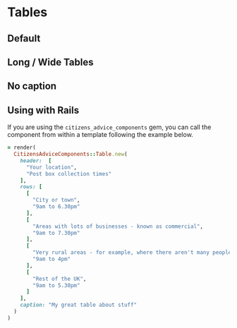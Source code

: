 
# Tables

## Default

<Preview>
  <Story id="components-tables--example" />
</Preview>

## Long / Wide Tables

<Preview>
  <Story id="components-tables--long" />
</Preview>

## No caption

<Preview>
  <Story id="components-tables--no-caption" />
</Preview>

## Using with Rails

If you are using the `citizens_advice_components` gem, you can call the component from within a template following the example below.

```rb
= render(
  CitizensAdviceComponents::Table.new(
    header:  [
      "Your location",
      "Post box collection times"
    ],
    rows: [
      [
        "City or town",
        "9am to 6.30pm"
      ],
      [
        "Areas with lots of businesses - known as commercial",
        "9am to 7.30pm"
      ],
      [
        "Very rural areas - for example, where there aren't many people",
        "9am to 4pm"
      ],
      [
        "Rest of the UK",
        "9am to 5.30pm"
      ]
    ],
    caption: "My great table about stuff"
  )
)
```
